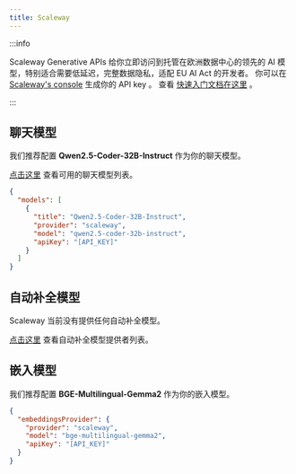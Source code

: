 ```yaml
---
title: Scaleway
---
```


:::info

Scaleway Generative APIs 给你立即访问到托管在欧洲数据中心的领先的 AI 模型，特别适合需要低延迟，完整数据隐私，适配 EU AI Act 的开发者。
你可以在 [Scaleway's console](https://console.scaleway.com/generative-api/models) 生成你的 API key 。
查看 [快速入门文档在这里](https://www.scaleway.com/en/docs/ai-data/generative-apis/quickstart/) 。

:::

## 聊天模型

我们推荐配置 **Qwen2.5-Coder-32B-Instruct** 作为你的聊天模型。

[点击这里](https://www.scaleway.com/en/docs/ai-data/generative-apis/reference-content/supported-models/) 查看可用的聊天模型列表。

```json title="config.json"
{
  "models": [
    {
      "title": "Qwen2.5-Coder-32B-Instruct",
      "provider": "scaleway",
      "model": "qwen2.5-coder-32b-instruct",
      "apiKey": "[API_KEY]"
    }
  ]
}
```

## 自动补全模型

Scaleway 当前没有提供任何自动补全模型。

[点击这里](../../model-roles/autocomplete.md) 查看自动补全模型提供者列表。

## 嵌入模型

我们推荐配置 **BGE-Multilingual-Gemma2** 作为你的嵌入模型。

```json title="config.json"
{
  "embeddingsProvider": {
    "provider": "scaleway",
    "model": "bge-multilingual-gemma2",
    "apiKey": "[API_KEY]"
  }
}
```
